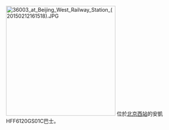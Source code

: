 [[File:36003_at_Beijing_West_Railway_Station_(20150212161518).JPG|300px]]
位於[[北京西站|北京西站]]的安凱HFF6120GS01C巴士。